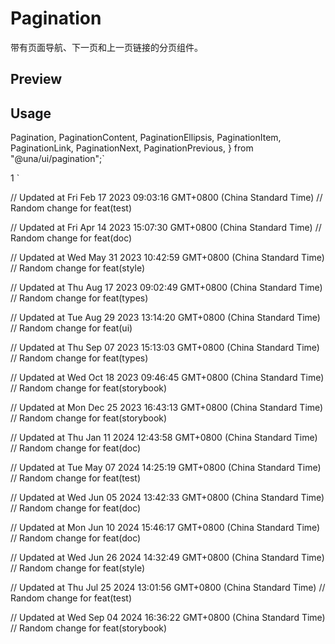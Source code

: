 

<Meta of={PaginationStories} />

# Pagination

带有页面导航、下一页和上一页链接的分页组件。

## Preview

<Canvas of={PaginationStories.Default} />

## Usage

  Pagination,
  PaginationContent,
  PaginationEllipsis,
  PaginationItem,
  PaginationLink,
  PaginationNext,
  PaginationPrevious,
} from "@una/ui/pagination";`

  <PaginationContent>
    <PaginationItem>
      <PaginationPrevious href="#" />
    </PaginationItem>
    <PaginationItem>
      <PaginationLink href="#">1</PaginationLink>
    </PaginationItem>
    <PaginationItem>
      <PaginationEllipsis />
    </PaginationItem>
    <PaginationItem>
      <PaginationNext href="#" />
    </PaginationItem>
  </PaginationContent>
</Pagination>
`

<Source code={importCode} language='ts' dark />
<Source code={usageCode} language='tsx' dark />

// Updated at Fri Feb 17 2023 09:03:16 GMT+0800 (China Standard Time)
// Random change for feat(test)

// Updated at Fri Apr 14 2023 15:07:30 GMT+0800 (China Standard Time)
// Random change for feat(doc)

// Updated at Wed May 31 2023 10:42:59 GMT+0800 (China Standard Time)
// Random change for feat(style)

// Updated at Thu Aug 17 2023 09:02:49 GMT+0800 (China Standard Time)
// Random change for feat(types)

// Updated at Tue Aug 29 2023 13:14:20 GMT+0800 (China Standard Time)
// Random change for feat(ui)

// Updated at Thu Sep 07 2023 15:13:03 GMT+0800 (China Standard Time)
// Random change for feat(types)

// Updated at Wed Oct 18 2023 09:46:45 GMT+0800 (China Standard Time)
// Random change for feat(storybook)

// Updated at Mon Dec 25 2023 16:43:13 GMT+0800 (China Standard Time)
// Random change for feat(storybook)

// Updated at Thu Jan 11 2024 12:43:58 GMT+0800 (China Standard Time)
// Random change for feat(doc)

// Updated at Tue May 07 2024 14:25:19 GMT+0800 (China Standard Time)
// Random change for feat(test)

// Updated at Wed Jun 05 2024 13:42:33 GMT+0800 (China Standard Time)
// Random change for feat(doc)

// Updated at Mon Jun 10 2024 15:46:17 GMT+0800 (China Standard Time)
// Random change for feat(doc)

// Updated at Wed Jun 26 2024 14:32:49 GMT+0800 (China Standard Time)
// Random change for feat(style)

// Updated at Thu Jul 25 2024 13:01:56 GMT+0800 (China Standard Time)
// Random change for feat(test)

// Updated at Wed Sep 04 2024 16:36:22 GMT+0800 (China Standard Time)
// Random change for feat(storybook)
